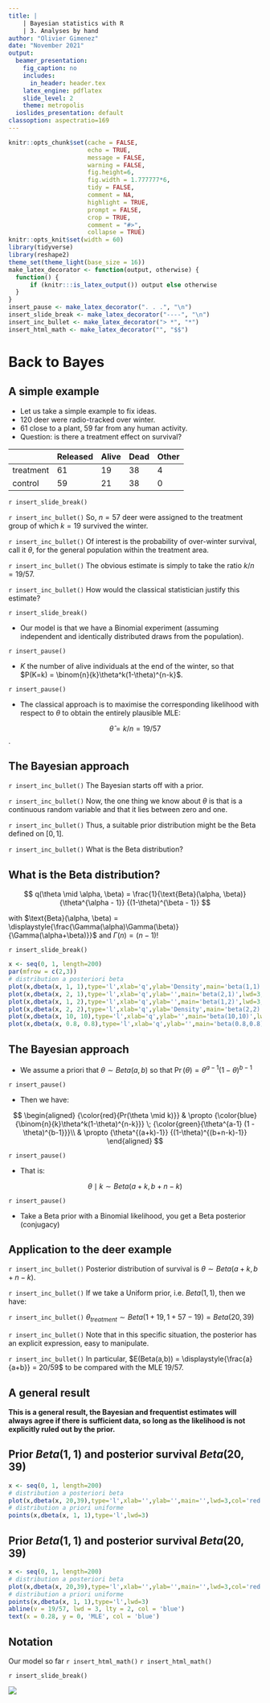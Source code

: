 ```yaml
---
title: |
    | Bayesian statistics with R
    | 3. Analyses by hand
author: "Olivier Gimenez"
date: "November 2021"
output:
  beamer_presentation:
    fig_caption: no
    includes:
      in_header: header.tex
    latex_engine: pdflatex
    slide_level: 2
    theme: metropolis
  ioslides_presentation: default
classoption: aspectratio=169
---
```


```r
knitr::opts_chunk$set(cache = FALSE, 
                      echo = TRUE, 
                      message = FALSE, 
                      warning = FALSE,
                      fig.height=6, 
                      fig.width = 1.777777*6,
                      tidy = FALSE, 
                      comment = NA, 
                      highlight = TRUE, 
                      prompt = FALSE, 
                      crop = TRUE,
                      comment = "#>",
                      collapse = TRUE)
knitr::opts_knit$set(width = 60)
library(tidyverse)
library(reshape2)
theme_set(theme_light(base_size = 16))
make_latex_decorator <- function(output, otherwise) {
  function() {
      if (knitr:::is_latex_output()) output else otherwise
  }
}
insert_pause <- make_latex_decorator(". . .", "\n")
insert_slide_break <- make_latex_decorator("----", "\n")
insert_inc_bullet <- make_latex_decorator("> *", "*")
insert_html_math <- make_latex_decorator("", "$$")
```


# Back to Bayes

## A simple example
* Let us take a simple example to fix ideas.
* 120 deer were radio-tracked over winter.
* 61 close to a plant, 59 far from any human activity.
* Question: is there a treatment effect on survival?

|            | Released   | Alive | Dead | Other |
|------------+----------+-------+------+-------| 
| treatment  | 61 | 19 | 38 | 4 |
| control    | 59 | 21 | 38 | 0 |


`r insert_slide_break()`

`r insert_inc_bullet()` So, $n = 57$ deer were assigned to the treatment group of which $k=19$ survived the winter.

`r insert_inc_bullet()` Of interest is the probability of over-winter survival, call it $\theta$, for the general population within the treatment area.

`r insert_inc_bullet()` The obvious estimate is simply to take the ratio $k/n=19/57$.


`r insert_inc_bullet()` How would the classical statistician justify this estimate?

`r insert_slide_break()`

* Our model is that we have a Binomial experiment (assuming independent and identically distributed draws from the population).

`r insert_pause()`

* $K$ the number of alive individuals at the end of the winter, so that $P(K=k) = \binom{n}{k}\theta^k(1-\theta)^{n-k}$.

`r insert_pause()`

* The classical approach is to maximise the corresponding likelihood with respect to $\theta$ to obtain the entirely plausible MLE:

$$ \hat{\theta} = k/n = 19/57$$.

## The Bayesian approach

`r insert_inc_bullet()` The Bayesian starts off with a prior.

`r insert_inc_bullet()` Now, the one thing we know about $\theta$ is that is a continuous random variable and that it lies between zero and one.

`r insert_inc_bullet()` Thus, a suitable prior distribution might be the Beta defined on $[0,1]$.

`r insert_inc_bullet()` What is the Beta distribution?

## What is the Beta distribution?

$$
q(\theta \mid \alpha, \beta) = \frac{1}{\text{Beta}(\alpha, \beta)}{\theta^{\alpha - 1}} {(1-\theta)^{\beta - 1}} 
$$

with $\text{Beta}(\alpha, \beta) = \displaystyle{\frac{\Gamma(\alpha)\Gamma(\beta)}{\Gamma(\alpha+\beta)}}$ and $\Gamma(n) = (n-1)!$

`r insert_slide_break()`

```r
x <- seq(0, 1, length=200)
par(mfrow = c(2,3))
# distribution a posteriori beta
plot(x,dbeta(x, 1, 1),type='l',xlab='q',ylab='Density',main='beta(1,1)',lwd=3,col='red',ylim=c(0,1.5))
plot(x,dbeta(x, 2, 1),type='l',xlab='q',ylab='',main='beta(2,1)',lwd=3,col='red',ylim=c(0,2))
plot(x,dbeta(x, 1, 2),type='l',xlab='q',ylab='',main='beta(1,2)',lwd=3,col='red',ylim=c(0,2))
plot(x,dbeta(x, 2, 2),type='l',xlab='q',ylab='Density',main='beta(2,2)',lwd=3,col='red',ylim=c(0,1.5))
plot(x,dbeta(x, 10, 10),type='l',xlab='q',ylab='',main='beta(10,10)',lwd=3,col='red',ylim=c(0,3.5))
plot(x,dbeta(x, 0.8, 0.8),type='l',xlab='q',ylab='',main='beta(0.8,0.8)',lwd=3,col='red',ylim=c(0.5,2.5))
```

## The Bayesian approach

* We assume a priori that $\theta \sim Beta(a,b)$ so that $\Pr(\theta) = \theta^{a-1} (1 - \theta)^{b-1}$

`r insert_pause()`

* Then we have:

$$
\begin{aligned}
{\color{red}{Pr(\theta \mid k)}} & \propto {\color{blue}{\binom{n}{k}\theta^k(1-\theta)^{n-k}}} \; {\color{green}{\theta^{a-1} (1 - \theta)^{b-1}}}\\
& \propto {\theta^{(a+k)-1}} {(1-\theta)^{(b+n-k)-1}} 
\end{aligned}
$$

`r insert_pause()`

* That is: 

$$ \theta \mid k \sim Beta(a+k,b+n-k)$$

`r insert_pause()`

* Take a Beta prior with a Binomial likelihood, you get a Beta posterior (conjugacy)

## Application to the deer example

`r insert_inc_bullet()` Posterior distribution of survival is $\theta \sim Beta(a+k,b+n-k)$.

`r insert_inc_bullet()` If we take a Uniform prior, i.e. $Beta(1,1)$, then we have: 

`r insert_inc_bullet()` $\theta_{treatment} \sim Beta(1+19,1+57-19)=Beta(20,39)$

`r insert_inc_bullet()` Note that in this specific situation, the posterior has an explicit expression, easy to manipulate.

`r insert_inc_bullet()` In particular, $E(Beta(a,b)) = \displaystyle{\frac{a}{a+b}} = 20/59$ to be compared with the MLE $19/57$.

## A general result

**This is a general result, the Bayesian and frequentist estimates will always agree if there is sufficient data, so long as the likelihood is not explicitly ruled out by the prior.**

## Prior $Beta(1,1)$ and posterior survival $Beta(20,39)$
```r
x <- seq(0, 1, length=200)
# distribution a posteriori beta
plot(x,dbeta(x, 20,39),type='l',xlab='',ylab='',main='',lwd=3,col='red')
# distribution a priori uniforme
points(x,dbeta(x, 1, 1),type='l',lwd=3)
```

## Prior $Beta(1,1)$ and posterior survival $Beta(20,39)$
```r
x <- seq(0, 1, length=200)
# distribution a posteriori beta
plot(x,dbeta(x, 20,39),type='l',xlab='',ylab='',main='',lwd=3,col='red')
# distribution a priori uniforme
points(x,dbeta(x, 1, 1),type='l',lwd=3)
abline(v = 19/57, lwd = 3, lty = 2, col = 'blue')
text(x = 0.28, y = 0, 'MLE', col = 'blue')
```

## Notation

Our model so far
`r insert_html_math()`
\begin{align*}
   y &\sim \text{Binomial}(N, \theta) &\text{[likelihood]}
   \\
  \theta &\sim \text{Beta}(1, 1) &\text{[prior for }\theta \text{]} \\ 
\end{align*}
`r insert_html_math()`

`r insert_slide_break()`

![](img/bayes_puppies.png)

